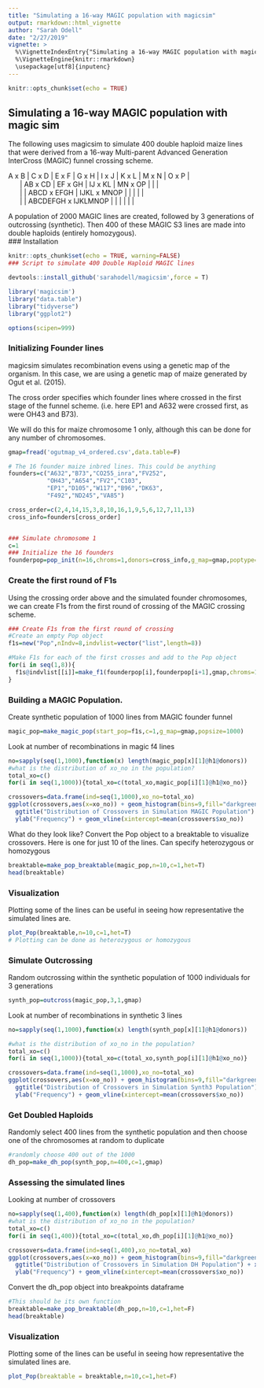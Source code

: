 ```yaml
---
title: "Simulating a 16-way MAGIC population with magicsim"
output: rmarkdown::html_vignette
author: "Sarah Odell"
date: "2/27/2019"
vignette: >
  %\VignetteIndexEntry{"Simulating a 16-way MAGIC population with magicsim"}
  %\VignetteEngine{knitr::rmarkdown}
  \usepackage[utf8]{inputenc}
---
```


```r
knitr::opts_chunk$set(echo = TRUE)
```

## Simulating a 16-way MAGIC population with magic sim

The following uses magicsim to simulate 400 double haploid maize lines that were derived from a 16-way Multi-parent Advanced Generation InterCross (MAGIC) funnel crossing scheme.

| A x B | C x D | E x F | G x H | I x J | K x L | M x N | O x P |

|       | AB x CD | EF x GH | IJ x KL | MN  x OP |      |       |

|       |         | ABCD x EFGH | IJKL x MNOP |   |    |   |    |

|       |         |  ABCDEFGH x IJKLMNOP |    |   |    |   |    |

                        
A population of 2000 MAGIC lines are created, followed by 3 generations of outcrossing (synthetic). Then 400 of these MAGIC S3 lines are made into double haploids (entirely homozygous).                 
### Installation
```r
knitr::opts_chunk$set(echo = TRUE, warning=FALSE)
### Script to simulate 400 Double Haploid MAGIC lines

devtools::install_github('sarahodell/magicsim',force = T)

library('magicsim')
library("data.table")
library("tidyverse")
library("ggplot2")

options(scipen=999)
```

### Initializing Founder lines

magicsim simulates recombination evens using a genetic map of the organism. In this case, we are using a genetic map of maize generated by Ogut et al. (2015).

The cross order specifies which founder lines where crossed in the first stage of the funnel scheme. (i.e. here EP1 and A632 were crossed first, as were OH43 and B73).

We will do this for maize chromosome 1 only, although this can be done for any number of chromosomes.
```r

gmap=fread('ogutmap_v4_ordered.csv',data.table=F)

# The 16 founder maize inbred lines. This could be anything
founders=c("A632","B73","CO255_inra","FV252",
           "OH43","A654","FV2","C103",
           "EP1","D105","W117","B96","DK63",
           "F492","ND245","VA85")

cross_order=c(2,4,14,15,3,8,10,16,1,9,5,6,12,7,11,13)
cross_info=founders[cross_order]


### Simulate chromosome 1
c=1
### Initialize the 16 founders
founderpop=pop_init(n=16,chroms=1,donors=cross_info,g_map=gmap,poptype="magic")
```

### Create the first round of F1s

Using the crossing order above and the simulated founder chromosomes, we can create F1s from the first round of crossing of the MAGIC crossing scheme.

```r
### Create F1s from the first round of crossing
#Create an empty Pop object
f1s=new("Pop",nIndv=8,indvlist=vector("list",length=8))

#Make F1s for each of the first crosses and add to the Pop object
for(i in seq(1,8)){
  f1s@indvlist[[i]]=make_f1(founderpop[i],founderpop[i+1],gmap,chroms=1)
}

```

### Building a MAGIC Population.


Create synthetic population of 1000 lines from MAGIC founder funnel
```r
magic_pop=make_magic_pop(start_pop=f1s,c=1,g_map=gmap,popsize=1000)
```

Look at number of recombinations in magic f4 lines

```r
no=sapply(seq(1,1000),function(x) length(magic_pop[x][1]@h1@donors))
#what is the distribution of xo_no in the population?
total_xo=c()
for(i in seq(1,1000)){total_xo=c(total_xo,magic_pop[i][1]@h1@xo_no)}

crossovers=data.frame(ind=seq(1,1000),xo_no=total_xo)
ggplot(crossovers,aes(x=xo_no)) + geom_histogram(bins=9,fill="darkgreen",color="black") + theme_classic() +
  ggtitle("Distribution of Crossovers in Simulation MAGIC Population") + xlab("Crossover Number") + 
  ylab("Frequency") + geom_vline(xintercept=mean(crossovers$xo_no))

```

What do they look like?
Convert the Pop object to a breaktable to visualize crossovers. Here is one for just 10 of the lines. Can specify heterozygous or homozygous

```r
breaktable=make_pop_breaktable(magic_pop,n=10,c=1,het=T)
head(breaktable)
```

### Visualization

Plotting some of the lines can be useful in seeing how representative the simulated lines are.
```r
plot_Pop(breaktable,n=10,c=1,het=T)
# Plotting can be done as heterozygous or homozygous
```


### Simulate Outcrossing

Random outcrossing within the synthetic population of 1000 individuals for 3 generations

```r
synth_pop=outcross(magic_pop,3,1,gmap)
```

Look at number of recombinations in synthetic 3 lines

```r
no=sapply(seq(1,1000),function(x) length(synth_pop[x][1]@h1@donors))

#what is the distribution of xo_no in the population?
total_xo=c()
for(i in seq(1,1000)){total_xo=c(total_xo,synth_pop[i][1]@h1@xo_no)}

crossovers=data.frame(ind=seq(1,1000),xo_no=total_xo)
ggplot(crossovers,aes(x=xo_no)) + geom_histogram(bins=9,fill="darkgreen",color="black") + theme_classic() +
  ggtitle("Distribution of Crossovers in Simulation Synth3 Population") + xlab("Crossover Number") + 
  ylab("Frequency") + geom_vline(xintercept=mean(crossovers$xo_no))

```

### Get Doubled Haploids

Randomly select 400 lines from the synthetic population and
then choose one of the chromosomes at random to duplicate

```r
#randomly choose 400 out of the 1000
dh_pop=make_dh_pop(synth_pop,n=400,c=1,gmap)
```

### Assessing the simulated lines

Looking at number of crossovers
```r
no=sapply(seq(1,400),function(x) length(dh_pop[x][1]@h1@donors))
#what is the distribution of xo_no in the population?
total_xo=c()
for(i in seq(1,400)){total_xo=c(total_xo,dh_pop[i][1]@h1@xo_no)}

crossovers=data.frame(ind=seq(1,400),xo_no=total_xo)
ggplot(crossovers,aes(x=xo_no)) + geom_histogram(bins=9,fill="darkgreen",color="black") + theme_classic() +
  ggtitle("Distribution of Crossovers in Simulation DH Population") + xlab("Crossover Number") + 
  ylab("Frequency") + geom_vline(xintercept=mean(crossovers$xo_no))

```


Convert the dh_pop object into breakpoints dataframe
```r
#This should be its own function
breaktable=make_pop_breaktable(dh_pop,n=10,c=1,het=F)
head(breaktable)
```

### Visualization

Plotting some of the lines can be useful in seeing how representative the simulated lines are.
```r
plot_Pop(breaktable = breaktable,n=10,c=1,het=F)
```


